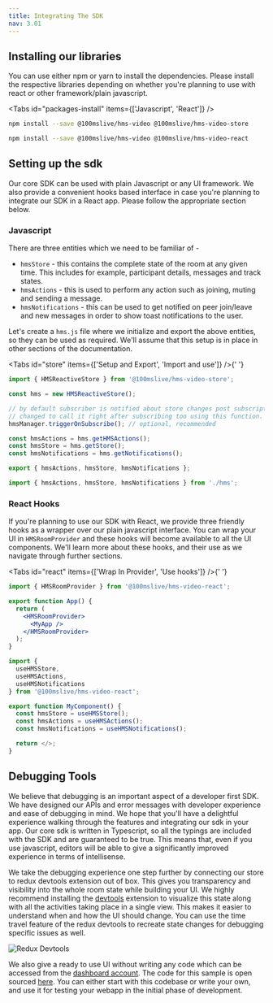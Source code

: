 ```yaml
---
title: Integrating The SDK
nav: 3.01
---
```


## Installing our libraries

You can use either npm or yarn to install the dependencies. Please install the respective libraries depending on whether
you're planning to use with react or other framework/plain javascript.

<Tabs id="packages-install" items={['Javascript', 'React']} />

<Tab id="packages-install-0">

```bash
npm install --save @100mslive/hms-video @100mslive/hms-video-store
```

</Tab>

<Tab id="packages-install-1">

```bash
npm install --save @100mslive/hms-video @100mslive/hms-video-react
```

</Tab>

## Setting up the sdk

Our core SDK can be used with plain Javascript or any UI framework. We also provide a convenient hooks based interface
in case you're planning to integrate our SDK in a React app. Please follow the appropriate section below.

### Javascript

There are three entities which we need to be familiar of -

* `hmsStore` - this contains the complete state of the room at any given time. This includes for example, participant details,
messages and track states.
* `hmsActions` - this is used to perform any action such as joining, muting and sending a message.
* `hmsNotifications` - this can be used to get notified on peer join/leave and new messages in order to show toast notifications to
the user.

Let's create a `hms.js` file where we initialize and export the above entities, so they can be used as required. We'll assume that
this setup is in place in other sections of the documentation.

<Tabs id="store" items={['Setup and Export', 'Import and use']} />{' '}

<Tab id='store-0'>

```js:hms.js
import { HMSReactiveStore } from '@100mslive/hms-video-store';

const hms = new HMSReactiveStore();

// by default subscriber is notified about store changes post subscription only, this can be
// changed to call it right after subscribing too using this function.
hmsManager.triggerOnSubscribe(); // optional, recommended

const hmsActions = hms.getHMSActions();
const hmsStore = hms.getStore();
const hmsNotifications = hms.getNotifications();

export { hmsActions, hmsStore, hmsNotifications };
```

</Tab>

<Tab  id='store-1'>

```js:some_other_file.js
import { hmsActions, hmsStore, hmsNotifications } from './hms';
```

</Tab>

### React Hooks

If you're planning to use our SDK with React, we provide three friendly hooks as a wrapper over our plain javascript interface.
You can wrap your UI in `HMSRoomProvider` and these hooks will become available to all the UI components. We'll learn more about these hooks,
and their use as we navigate through further sections.

<Tabs id="react" items={['Wrap In Provider', 'Use hooks']} />{' '}

<Tab id='react-0'>

```jsx:app.jsx
import { HMSRoomProvider } from '@100mslive/hms-video-react';

export function App() {
  return (
    <HMSRoomProvider>
      <MyApp />
    </HMSRoomProvider>
  );
}

```
</Tab>

<Tab  id='react-1'>


```jsx:component.jsx
import {
  useHMSStore,
  useHMSActions,
  useHMSNotifications
} from '@100mslive/hms-video-react';

export function MyComponent() {
  const hmsStore = useHMSStore();
  const hmsActions = useHMSActions();
  const hmsNotifications = useHMSNotifications();

  return </>;
}
```

</Tab>

## Debugging Tools

We believe that debugging is an important aspect of a developer first SDK.
We have designed our APIs and error messages with developer experience and ease of debugging in mind. We hope that
you'll have a delightful experience walking through the features and integrating our sdk in your app. Our core sdk
is written in Typescript, so all the typings are included with the SDK and are guaranteed to be true. This means that,
even if you use javascript, editors will be able to give a significantly improved experience in terms of intellisense.

We take the debugging experience one step further by connecting our store to redux devtools extension out of box. This gives you transparency and
visibility into the whole room state while building your UI.
We highly recommend installing the [devtools](https://chrome.google.com/webstore/detail/redux-devtools/lmhkpmbekcpmknklioeibfkpmmfibljd?hl=en)
extension to visualize this state along with all the activities taking place in a single view. This makes it easier
to understand when and how the UI should change. You can use the time travel feature of the redux devtools
to recreate state changes for debugging specific issues as well.

![Redux Devtools](/guides/redux-devtools.png)

We also give a ready to use UI without writing any code which can be accessed
from the [dashboard account](https://dashboard.100ms.live). The code for this sample is open sourced [here](https://github.com/100mslive/100ms-web-v2).
You can either start with this codebase or write your own, and use it for testing your webapp
in the initial phase of development.
